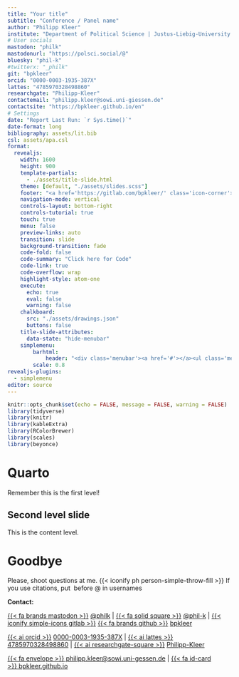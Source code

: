 ```yaml
---
title: "Your title"
subtitle: "Conference / Panel name"
author: "Philipp Kleer"
institute: "Department of Political Science | Justus-Liebig-University Giessen" 
# User socials
mastodon: "philk"
mastodonurl: "https://polsci.social/@"
bluesky: "phil-k"
#twitterx: "_philk"
git: "bpkleer"
orcid: "0000-0003-1935-387X"
lattes: "4785970328498860"
researchgate: "Philipp-Kleer"
contactemail: "philipp.kleer@sowi.uni-giessen.de"
contactsite: "https://bpkleer.github.io/en"
# Settings
date: "Report Last Run: `r Sys.time()`"
date-format: long
bibliography: assets/lit.bib
csl: assets/apa.csl
format:  
  revealjs: 
    width: 1600
    height: 900
    template-partials: 
      - ./assets/title-slide.html
    theme: [default, "./assets/slides.scss"]
    footer: "<a href='https://gitlab.com/bpkleer/' class='icon-corner'><svg xmlns='http://www.w3.org/2000/svg' width='1em' height='1em' viewBox='0 0 24 24'><path fill='currentColor' d='m21.663 9.987l-.028-.072l-2.719-7.094a.71.71 0 0 0-.706-.449a.711.711 0 0 0-.654.522L15.72 8.52H8.282L6.443 2.895a.711.711 0 0 0-.652-.524a.72.72 0 0 0-.707.45L2.362 9.925l-.028.07a5.057 5.057 0 0 0 1.674 5.838l.01.007l.024.019l4.147 3.104l2.05 1.553l1.247.944a.843.843 0 0 0 1.016 0l1.247-.944l2.05-1.553l4.172-3.123l.01-.008a5.055 5.055 0 0 0 1.682-5.845Z'></path></svg></a>"
    navigation-mode: vertical
    controls-layout: bottom-right
    controls-tutorial: true
    touch: true
    menu: false
    preview-links: auto
    transition: slide
    background-transition: fade
    code-fold: false
    code-summary: "Click here for Code"  
    code-link: true
    code-overflow: wrap
    highlight-style: atom-one 
    execute:
      echo: true
      eval: false
      warning: false
    chalkboard:
      src: "./assets/drawings.json"
      buttons: false
    title-slide-attributes:
      data-state: "hide-menubar"
    simplemenu:
        barhtml:
            header: "<div class='menubar'><a href='#'></a><ul class='menu'></ul><div>"
        scale: 0.8
revealjs-plugins:
  - simplemenu
editor: source
---
```


```r
knitr::opts_chunk$set(echo = FALSE, message = FALSE, warning = FALSE)
library(tidyverse)
library(knitr)
library(kableExtra)
library(RColorBrewer)
library(scales)
library(beyonce)
```

# Quarto {data-stack-name="Start"}

Remember this is the first level!

## Second level slide

This is the content level.

# Goodbye{.goodbye data-state="hide-menubar"}

[Please, shoot questions at me. {{< iconify ph person-simple-throw-fill >}}]{.greetings}
[If you use citations, put \ before @ in usernames]{.greetings}

::: {.social}
**Contact:**

[{{< fa brands mastodon >}}](https://polsci.social/@philk){.mastodon} [@philk](https://polsci.social/@philk) | [{{< fa solid square >}}](https://bsky.app/profile/phil-k.bsky.social){.bluesky} [@phil-k](https://bsky.app/profile/phil-k.bsky.social) | [{{< iconify simple-icons gitlab >}}](https://gitlab.com/bpkleer){.gitlab} [{{< fa brands github >}}](https://github.com/bpkleer){.github} [bpkleer](https://gitlab.com/bpkleer)

[{{< ai orcid >}}](https://orcid.org/0000-0003-1935-387X){.orcid} [0000-0003-1935-387X](https://orcid.org/0000-0003-1935-387X) | [{{< ai lattes >}}](http://lattes.cnpq.br/4785970328498860){.lattes} [4785970328498860](http://lattes.cnpq.br/4785970328498860) | [{{< ai researchgate-square >}}](https://www.researchgate.net/profile/Philipp-Kleer){.researchgate} [Philipp-Kleer](https://www.researchgate.net/profile/Philipp-Kleer)

[{{< fa envelope >}}](mailto:philipp.kleer@sowi.uni-giessen.de){.email}[ philipp.kleer@sowi.uni-gessen.de](mailto:philipp.kleer@sowi.uni-giessen.de) | [{{< fa id-card >}} ](https://bpkleer.github.io){.website}[ bpkleer.github.io](https://bpkleer.github.io)
:::

::: {.footer}
 
:::

